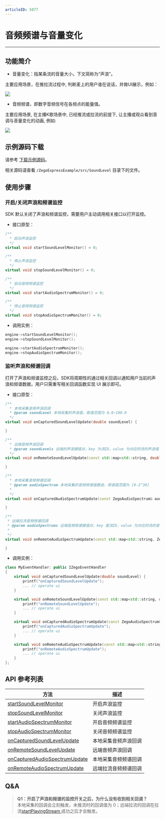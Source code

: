 ```yaml
---
articleID: 5077
---
```

# 音频频谱与音量变化

- - -

## 功能简介

- 音量变化：指某条流的音量大小，下文简称为“声浪”。

主要应用场景，在推拉流过程中, 判断麦上的用户谁在说话，并做UI展示，例如：

<Frame width="512" height="auto" caption=""><img src="https://doc-media.zego.im/sdk-doc/Pics/Android/ZegoLiveRoom/SoundLevel.png" /></Frame>

- 音频频谱，即数字音频信号在各频点的能量值。

主要应用场景, 在主播K歌场景中, 已经推流或拉流的前提下, 让主播或观众看到音调与音量变化的动画, 例如:

<Frame width="512" height="auto" caption=""><img src="https://doc-media.zego.im/sdk-doc/Pics/Android/ZegoLiveRoom/FrequencySpectrum.png" /></Frame>

## 示例源码下载

请参考 [下载示例源码](/real-time-video-windows-cpp/quick-start/run-example-code)。

相关源码请查看 `/ZegoExpressExample/src/SoundLevel` 目录下的文件。

## 使用步骤

### 开启/关闭声浪和频谱监控

SDK 默认关闭了声浪和频谱监控，需要用户主动调用相关接口以打开监控。

- 接口原型：

```cpp
/**
  * 启动声浪监控
  */
virtual void startSoundLevelMonitor() = 0;

/**
  * 停止声浪监控
  */
virtual void stopSoundLevelMonitor() = 0;

/**
  * 启动音频频谱监控
  */
virtual void startAudioSpectrumMonitor() = 0;

/**
  * 停止音频频谱监控
  */
virtual void stopAudioSpectrumMonitor() = 0;
```

- 调用实例：

```cpp
engine->startSoundLevelMonitor();
engine->stopSoundLevelMonitor();

engine->startAudioSpectrumMonitor();
engine->stopAudioSpectrumMonitor();
```

### 监听声浪和频谱回调

打开了声浪和频谱监控之后，SDK将周期性的通过相关回调以通知用户当前的声浪和频谱数据，用户只需重写相关回调函数实现 UI 展示即可。

- 接口原型：

```cpp
/**
  * 本地采集音频声浪回调
  * @param soundLevel 本地采集的声浪值，取值范围为 0.0~100.0
  */
virtual void onCapturedSoundLevelUpdate(double soundLevel) {

}

/**
  * 远端音频声浪回调
  * @param soundLevels 远端的声浪键值对，key 为流ID，value 为对应的流的声浪值
  */
virtual void onRemoteSoundLevelUpdate(const std::map<std::string, double>& soundLevels) {

}

/**
  * 本地采集音频频谱回调
  * @param audioSpectrum 本地采集的音频频谱值数组，频谱值范围为 [0-2^30]
  *
  */
virtual void onCapturedAudioSpectrumUpdate(const ZegoAudioSpectrum& audioSpectrum) {

}

/**
 * 远端拉流音频频谱回调
 * @param audioSpectrums 远端音频频谱键值对，key 是流ID，value 为对应的流的音频频谱值数组，频谱值范围为 [0-2^30]
 *
 */
virtual void onRemoteAudioSpectrumUpdate(const std::map<std::string, ZegoAudioSpectrum>& audioSpectrums) {

}
```

- 调用实例：

```cpp
class MyEventHandler: public IZegoEventHandler
{
    virtual void onCapturedSoundLevelUpdate(double soundLevel) {
        printf("onCapturedSoundLevelUpdate");
        ... // operate ui
    }

    virtual void onRemoteSoundLevelUpdate(const std::map<std::string, double>& soundLevels) {
        printf("onRemoteSoundLevelUpdate");
        ... // operate ui
    }

    virtual void onCapturedAudioSpectrumUpdate(const ZegoAudioSpectrum& audioSpectrum) {
        printf("onCapturedAudioSpectrumUpdate");
        ... // operate ui
    }

    virtual void onRemoteAudioSpectrumUpdate(const std::map<std::string, ZegoAudioSpectrum>& audioSpectrums) {
        printf("onRemoteAudioSpectrumUpdate");
        ... // operate ui
    }
};
```

## API 参考列表

| 方法 | 描述 |
|-------|--------|
| [startSoundLevelMonitor ](https://doc-zh.zego.im/zh/api?doc=Express_Video_SDK_API~CPP~class~zego-express-i-zego-express-engine#start-sound-level-monitor) | 开启声浪监控 |
| [stopSoundLevelMonitor ](https://doc-zh.zego.im/zh/api?doc=Express_Video_SDK_API~CPP~class~zego-express-i-zego-express-engine#stop-sound-level-monitor) | 关闭声浪监控 |
| [startAudioSpectrumMonitor ](https://doc-zh.zego.im/zh/api?doc=Express_Video_SDK_API~CPP~class~zego-express-i-zego-express-engine#start-audio-spectrum-monitor) | 开启音频频谱监控 |
| [stopAudioSpectrumMonitor ](https://doc-zh.zego.im/zh/api?doc=Express_Video_SDK_API~CPP~class~zego-express-i-zego-express-engine#stop-audio-spectrum-monitor) | 关闭音频频谱监控 |
| [onCapturedSoundLevelUpdate ](https://doc-zh.zego.im/zh/api?doc=Express_Video_SDK_API~CPP~class~zego-express-i-zego-event-handler#on-captured-sound-level-update) | 本地采集音频声浪回调 |
| [onRemoteSoundLevelUpdate ](https://doc-zh.zego.im/zh/api?doc=Express_Video_SDK_API~CPP~class~zego-express-i-zego-event-handler#on-remote-sound-level-update) | 远端音频声浪回调 |
| [onCapturedAudioSpectrumUpdate ](https://doc-zh.zego.im/zh/api?doc=Express_Video_SDK_API~CPP~class~zego-express-i-zego-event-handler#on-captured-audio-spectrum-update) | 本地采集音频频谱回调 |
| [onRemoteAudioSpectrumUpdate ](https://doc-zh.zego.im/zh/api?doc=Express_Video_SDK_API~CPP~class~zego-express-i-zego-event-handler#on-remote-audio-spectrum-update) | 远端拉流音频频谱回调 |

## Q&A

> **Q1：开启了声浪和频谱的监控开关之后，为什么没有收到相关回调？**  
> 本地采集的回调会立刻触发，未推流时的回调值为 0；远端拉流的回调在拉流[startPlayingStream ](https://doc-zh.zego.im/zh/api?doc=Express_Video_SDK_API~CPP~class~zego-express-i-zego-express-engine#start-playing-stream)成功之后才会触发。
